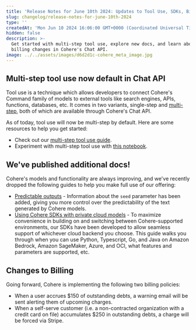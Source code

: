 ```yaml
---
title: 'Release Notes for June 10th 2024: Updates to Tool Use, SDKs, Billing'
slug: changelog/release-notes-for-june-10th-2024
type: ''
createdAt: 'Mon Jun 10 2024 16:06:00 GMT+0000 (Coordinated Universal Time)'
hidden: false
description: >-
  Get started with multi-step tool use, explore new docs, and learn about
  billing changes in Cohere's Chat API.
image: ../../assets/images/d6d2d1c-cohere_meta_image.jpg
---
```

## Multi-step tool use now default in Chat API

Tool use is a technique which allows developers to connect Cohere's Command family of models to external tools like search engines, APIs, functions, databases, etc. It comes in two variants, single-step and [multi-step](/docs/multi-step-tool-use), both of which are available through Cohere's Chat API.

As of today, tool use will now be multi-step by default. Here are some resources to help you get started:

- Check out our [multi-step tool use guide](/docs/multi-step-tool-use).
- Experiment with multi-step tool use with [this notebook](https://github.com/cohere-ai/cohere-developer-experience/blob/main/notebooks/agents/Tool_Use.ipynb).

## We've published additional docs!

Cohere's models and functionality are always improving, and we've recently dropped the following guides to help you make full use of our offering:

- [Predictable outputs](/docs/predictable-outputs) - Information about the `seed` parameter has been added, giving you more control over the predictability of the text generated by Cohere models.
- [Using Cohere SDKs with private cloud models](/docs/cohere-works-everywhere) - To maximize convenience in building on and switching between Cohere-supported environments, our SDKs have been developed to allow seamless support of whichever cloud backend you choose. This guide walks you through when you can use Python, Typescript, Go, and Java on Amazon Bedrock, Amazon SageMaker, Azure, and OCI, what features and parameters are supported, etc.

## Changes to Billing

Going forward, Cohere is implementing the following two billing policies:

- When a user accrues $150 of outstanding debts, a warning email will be sent alerting them of upcoming charges.
- When a self-serve customer (i.e. a non-contracted organization with a credit card on file) accumulates $250 in outstanding debts, a charge will be forced via Stripe.
